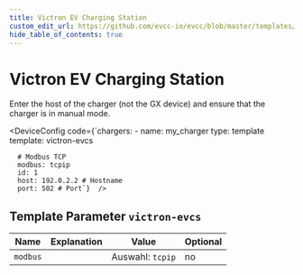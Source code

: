 ```yaml
---
title: Victron EV Charging Station
custom_edit_url: https://github.com/evcc-io/evcc/blob/master/templates/definition/charger/victron-evcs.yaml
hide_table_of_contents: true
---
```



# Victron EV Charging Station

<DeviceFeatures features="" />

Enter the host of the charger (not the GX device) and ensure that the charger is in manual mode.


<DeviceConfig code={`chargers:
    - name: my_charger
      type: template
      template: victron-evcs
      
      # Modbus TCP
      modbus: tcpip
      id: 1
      host: 192.0.2.2 # Hostname
      port: 502 # Port`}  />

## Template Parameter `victron-evcs`

| Name | Explanation | Value | Optional |
|-----------|-------------|-------|----------|
| `modbus` |  | Auswahl: `tcpip` | no |


